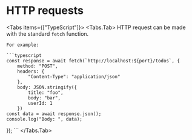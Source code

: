 
# HTTP requests

<Tabs items={["TypeScript"]}>
<Tabs.Tab>
    HTTP request can be made with the standard `fetch` function.

    For example:

    ```typescript
    const response = await fetch(`http://localhost:${port}/todos`, {
        method: "POST",
        headers: {
            "Content-Type": "application/json"
        },
        body: JSON.stringify({
            title: "foo",
            body: "bar",
            userId: 1
        })
    const data = await response.json();
    console.log("Body: ", data);
});
    ```
</Tabs.Tab>
</Tabs>
